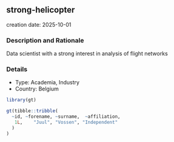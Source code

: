 
## strong-helicopter
creation date: 2025-10-01


### Description and Rationale

Data scientist with a strong interest in analysis of flight networks

### Details

* Type: Academia, Industry
* Country: Belgium

```r
library(gt)

gt(tibble::tribble(
  ~id, ~forename, ~surname,  ~affiliation,
   1L,    "Juul", "Vossen", "Independent"
  )
)
```
